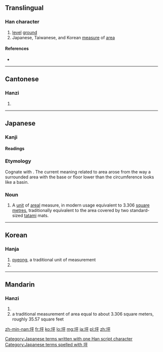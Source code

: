 ==Translingual==

===Han character===
{{Han char|rn=32|rad=土|as=05|sn=8|four=4114<sub>9</sub>|canj=土一火十 (GMFJ)|ids=⿰[[土]][[平]]}}

# [[level]] [[ground]]
# Japanese, Taiwanese, and Korean [[measure]] of [[area]]

====References====
* {{Han ref|kx=0226.220|dkj=04976|dj=0461.340|hdz=10430.090|uh=576A|ud=22378|bh=A957|bd=43351}}

----

==Cantonese==

===Hanzi===
{{yue-hanzi|jyut=[[ping4]]|y=ping4}}

# {{defn|lang=yue|sort=土05}}

----

==Japanese==

===Kanji===
{{ja-kanji|grade=c|rs=土05}}

====Readings====
{{ja-readings
|on=[[へい]] ([[hei]]), [[ひょう]] ([[hyō]])
|kun=[[つぼ]] ([[tsubo]])
}}

===Etymology===
Cognate with {{term|壺|tr=tsubo, "a basin"|lang=ja}}.  The current meaning related to area arose from the way a surrounded area with the base or floor lower than the circumference looks like a basin.

===Noun===
{{ja-noun|k|hira=つぼ|rom=tsubo}}

# A [[unit]] of [[areal]] measure, in modern usage equivalent to 3.306 [[square metre]]s, traditionally equivalent to the area covered by two standard-sized [[tatami]] mats.

[[Category:Japanese terms written with one Han script character]]
[[Category:Japanese terms spelled with 坪]]
----

==Korean==

===Hanja===
{{ko-hanja|hangeul=평|rv=pyeong|mr=p'yŏng|y=phyeng}}

# [[pyeong]], a traditional unit of measurement
# {{defn|lang=ko|sort=土05}}

----

==Mandarin==

===Hanzi===
{{cmn-hanzi|pin=[[píng]] ([[ping2]])|wg=p'ing<sup>2</sup>}}

# {{defn|lang=cmn|sort=土05}}
# a traditional measurement of area equal to about 3.306 square meters, roughly 35.57 square feet

[[zh-min-nan:坪]]
[[fr:坪]]
[[ko:坪]]
[[lo:坪]]
[[mg:坪]]
[[ja:坪]]
[[pl:坪]]
[[zh:坪]]